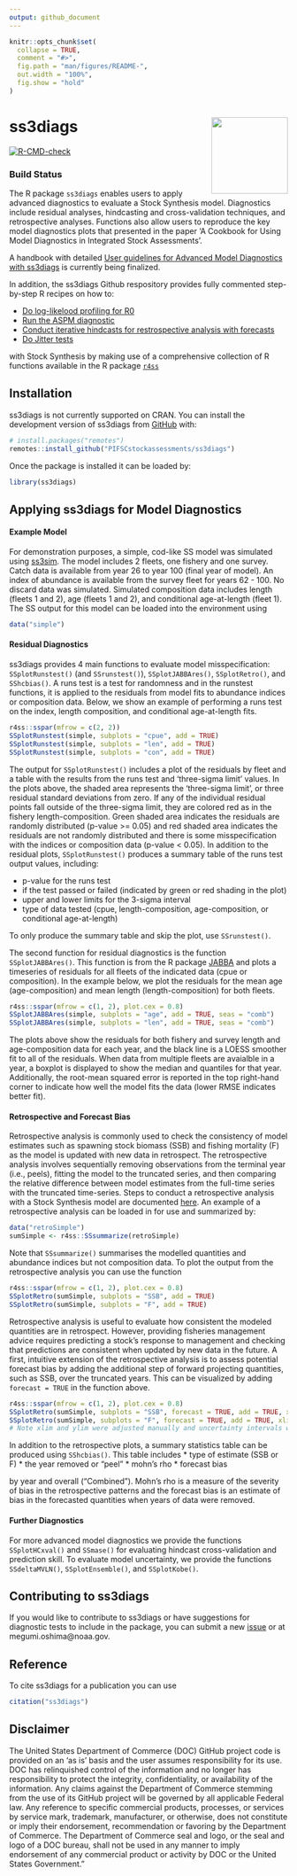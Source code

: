 ```yaml
---
output: github_document
---
```


<!-- README.md is generated from README.Rmd. Please edit that file -->

```r
knitr::opts_chunk$set(
  collapse = TRUE,
  comment = "#>",
  fig.path = "man/figures/README-",
  out.width = "100%",
  fig.show = "hold"
)
```

# ss3diags  <a href="http://pifscstockassessments.github.io/ss3diags/"><img src="man/figures/logo.png" align="right" height="138" /></a>

<!-- badges: start -->
[![R-CMD-check](https://github.com/r4ss/r4ss/workflows/R-CMD-check/badge.svg)](https://github.com/PIFSCstockassessments/ss3diags/actions)
<!-- badges: end -->

### Build Status

The R package `ss3diags` enables users to apply advanced diagnostics to evaluate a Stock Synthesis model. Diagnostics include residual analyses, hindcasting and cross-validation techniques, and retrospective analyses. Functions also allow users to reproduce the key model diagnostics plots that presented in the paper 'A Cookbook for Using Model Diagnostics in Integrated Stock Assessments'. 

A handbook with detailed [User guidelines for Advanced Model Diagnostics with ss3diags](https://github.com/jabbamodel/ss3diags/blob/master/Vignette/ss3diags_handbook.pdf) is currently being finalized. 

In addition, the ss3diags Github respository provides fully commented step-by-step R recipes on how to:  

- [Do log-likelood  profiling for R0](https://github.com/PIFSCstockassessments/ss3diags/blob/master/Cookbook/Likelihood_profile_R0_example.R)
- [Run the ASPM diagnostic](https://github.com/PIFSCstockassessments/ss3diags/blob/master/Cookbook/Setup_ASPM_example.R)
- [Conduct iterative hindcasts for restrospective analysis with forecasts](https://github.com/PIFSCstockassessments/ss3diags/blob/master/Cookbook/Run_Retrospective_example.R)
- [Do Jitter tests](https://github.com/PIFSCstockassessments/ss3diags/blob/master/Cookbook/Jitter_test_example.R)

with Stock Synthesis by making use of a comprehensive collection of R functions available in the R package [`r4ss`](https://github.com/r4ss/r4ss)

## Installation

ss3diags is not currently supported on CRAN. You can install the development version of ss3diags from [GitHub](https://github.com/) with:

``` r
# install.packages("remotes")
remotes::install_github("PIFSCstockassessments/ss3diags")
```
Once the package is installed it can be loaded by:

```r
library(ss3diags)
```
## Applying ss3diags for Model Diagnostics

#### Example Model  
For demonstration purposes, a simple, cod-like SS model was simulated using [ss3sim](https://github.com/ss3sim/ss3sim). The model includes 2 fleets, one fishery and one survey. Catch data is available from year 26 to year 100 (final year of model). An index of abundance is available from the survey fleet for years 62 - 100. No discard data was simulated. Simulated composition data includes length (fleets 1 and 2), age (fleets 1 and 2), and conditional age-at-length (fleet 1). The SS output for this model can be loaded into the environment using 

```r
data("simple")
```

#### Residual Diagnostics
ss3diags provides 4 main functions to evaluate model misspecification: `SSplotRunstest()` (and `SSrunstest()`), `SSplotJABBAres()`, `SSplotRetro()`, and `SShcbias()`. A runs test is a test for randomness and in the runstest functions, it is applied to the residuals from model fits to abundance indices or composition data. Below, we show an example of performing a runs test on the index, length composition, and conditional age-at-length fits. 
```r
r4ss::sspar(mfrow = c(2, 2))
SSplotRunstest(simple, subplots = "cpue", add = TRUE)
SSplotRunstest(simple, subplots = "len", add = TRUE)
SSplotRunstest(simple, subplots = "con", add = TRUE)
```
The output for `SSplotRunstest()` includes a plot of the residuals by fleet and a table with the results from the runs test and 'three-sigma limit' values. In the plots above, the shaded area  represents the 'three-sigma limit', or three residual standard deviations from zero. If any of the individual residual points fall outside of the three-sigma limit, they are colored red as in the fishery length-composition. Green shaded area indicates the residuals are randomly distributed (p-value >= 0.05) and red shaded area indicates the residuals are not randomly distributed and there is some misspecification with the indices or composition data (p-value < 0.05). In addition to the residual plots, `SSplotRunstest()` produces a summary table of the runs test output values, including: 

  * p-value for the runs test  
  * if the test passed or failed (indicated by green or red shading in the plot)
  * upper and lower limits for the 3-sigma interval 
  * type of data tested (cpue, length-composition, age-composition, or conditional age-at-length)
  
To only produce the summary table and skip the plot, use `SSrunstest()`. 

The second function for residual diagnostics is the function `SSplotJABBAres()`. This function is from the R package [JABBA](https://github.com/jabbamodel/JABBA) and plots a timeseries of residuals for all fleets of the indicated data (cpue or composition). In the example below, we plot the residuals for the mean age (age-composition) and mean length (length-composition) for both fleets. 

```r
r4ss::sspar(mfrow = c(1, 2), plot.cex = 0.8)
SSplotJABBAres(simple, subplots = "age", add = TRUE, seas = "comb")
SSplotJABBAres(simple, subplots = "len", add = TRUE, seas = "comb")
```

The plots above show the residuals for both fishery and survey length and age-composition data for each year, and the black line is a LOESS smoother fit to all of the residuals. When data from multiple fleets are avaialble in a year, a boxplot is displayed to show the median and quantiles for that year. Additionally, the root-mean squared error is reported in the top right-hand corner to indicate how well the model fits the data (lower RMSE indicates better fit).

#### Retrospective and Forecast Bias  
Retrospective analysis is commonly used to check the consistency of model estimates such as spawning stock biomass (SSB) and fishing mortality (F) as the model is updated with new data in retrospect. The retrospective analysis involves sequentially removing observations from the terminal year (i.e., peels), fitting the model to the truncated series, and then comparing the relative difference between model estimates from the full-time series with the truncated time-series. Steps to conduct a retrospective analysis with a Stock Synthesis model are documented [here](/Cookbook/Run_Retrospective_example.R). An example of a retrospective analysis can be loaded in for use and summarized by:

```r
data("retroSimple")
sumSimple <- r4ss::SSsummarize(retroSimple)
```
Note that `SSsummarize()` summarises the modelled quantities and abundance indices but not composition data. To plot the output from the retrospective analysis you can use the function 
```r
r4ss::sspar(mfrow = c(1, 2), plot.cex = 0.8)
SSplotRetro(sumSimple, subplots = "SSB", add = TRUE)
SSplotRetro(sumSimple, subplots = "F", add = TRUE)
```

Retrospective analysis is useful to evaluate how consistent the modeled quantities are in retrospect. However, providing fisheries management advice requires predicting a stock’s response to management and checking that predictions are consistent when updated by new data in the future. A first, intuitive extension of the retrospective analysis is to assess potential forecast bias by adding the additional step of forward projecting quantities, such as SSB, over the truncated years. This can be visualized by adding `forecast = TRUE` in the function above. 
```r
r4ss::sspar(mfrow = c(1, 2), plot.cex = 0.8)
SSplotRetro(sumSimple, subplots = "SSB", forecast = TRUE, add = TRUE, xlim = c(94, 100), uncertainty = FALSE)
SSplotRetro(sumSimple, subplots = "F", forecast = TRUE, add = TRUE, xlim = c(94, 100), uncertainty = FALSE, ylim = c(0, 0.16))
# Note xlim and ylim were adjusted manually and uncertainty intervals were removed to better display the forecasted estimates
```

In addition to the retrospective plots, a summary statistics table can be produced using `SShcbias()`. This table includes 
  * type of estimate (SSB or F)
  * the year removed or "peel"
  * mohn's rho 
  * forecast bias 

by year and overall ("Combined"). Mohn's rho is a measure of the severity of bias in the retrospective patterns and the forecast bias is an estimate of bias in the forecasted quantities when years of data were removed. 

#### Further Diagnostics  
For more advanced model diagnostics we provide the functions `SSplotHCxval()` and `SSmase()` for evaluating hindcast cross-validation and prediction skill. To evaluate model uncertainty, we provide the functions `SSdeltaMVLN()`, `SSplotEnsemble()`, and `SSplotKobe()`.


## Contributing to ss3diags  
If you would like to contribute to ss3diags or have suggestions for diagnostic tests to include in the package, you can submit a new [issue](https://github.com/PIFSCstockassessments/ss3diags/issues) or at megumi.oshima@noaa.gov.

## Reference
To cite ss3diags for a publication you can use 
```r
citation("ss3diags")
```

## Disclaimer

The United States Department of Commerce (DOC) GitHub project code is provided on an ‘as is’ basis and the user assumes responsibility for its use. DOC has relinquished control of the information and no longer has responsibility to protect the integrity, confidentiality, or availability of the information. Any claims against the Department of Commerce stemming from the use of its GitHub project will be governed by all applicable Federal law. Any reference to specific commercial products, processes, or services by service mark, trademark, manufacturer, or otherwise, does not constitute or imply their endorsement, recommendation or favoring by the Department of Commerce. The Department of Commerce seal and logo, or the seal and logo of a DOC bureau, shall not be used in any manner to imply endorsement of any commercial product or activity by DOC or the United States Government.”

<!-- What is special about using `README.Rmd` instead of just `README.md`? You can include R chunks

You'll still need to render `README.Rmd` regularly, to keep `README.md` up-to-date. `devtools::build_readme()` is handy for this. You could also use GitHub Actions to re-render `README.Rmd` every time you push. An example workflow can be found here: <https://github.com/r-lib/actions/tree/v1/examples>.

In that case, don't forget to commit and push the resulting figure files, so they display on GitHub and CRAN.-->


